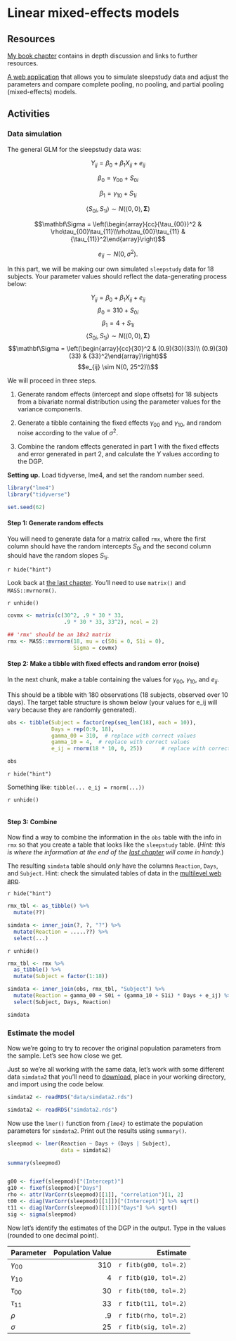 # Linear mixed-effects models

## Resources

[My book chapter](https://psyteachr.github.io/stat-models-v1/introducing-linear-mixed-effects-models.html) contains in depth discussion and links to further resources.

[A web application](https://shiny.psy.gla.ac.uk/Dale/multilevel) that allows you to simulate sleepstudy data and adjust the parameters and compare complete pooling, no pooling, and partial pooling (mixed-effects) models.

## Activities

### Data simulation

The general GLM for the sleepstudy data was:

$$Y_{ij} = \beta_0 + \beta_1 X_{ij} + e_{ij}$$

$$\beta_0 = \gamma_{00} + S_{0i}$$

$$\beta_1 = \gamma_{10} + S_{1i}$$

$$\left< S_{0i}, S_{1i} \right> \sim N\left(\left<0, 0\right>, \mathbf \Sigma\right)$$

$$\mathbf\Sigma = \left(\begin{array}{cc}{\tau_{00}}^2 & \rho\tau_{00}\tau_{11}\\\rho\tau_{00}\tau_{11} & {\tau_{11}}^2\end{array}\right)$$

$$e_{ij} \sim N(0, \sigma^2).$$

In this part, we will be making our own simulated `sleepstudy` data for 18 subjects.  Your parameter values should reflect the data-generating process below:

$$Y_{ij} = \beta_0 + \beta_1 X_{ij} + e_{ij}$$
$$\beta_0 = 310 + S_{0i}$$
$$\beta_1 = 4 + S_{1i}$$
$$\left< S_{0i}, S_{1i} \right> \sim N\left(\left<0, 0\right>, \mathbf \Sigma\right)$$
$$\mathbf\Sigma = \left(\begin{array}{cc}{30}^2
& (0.9)(30)(33)\\
(0.9)(30)(33) & 
{33}^2\end{array}\right)$$
$$e_{ij} \sim N(0, 25^2)\\$$

We will proceed in three steps.

1. Generate random effects (intercept and slope offsets) for 18 subjects from a bivariate normal distribution using the parameter values for the variance components.

2. Generate a tibble containing the fixed effects $\gamma_{00}$ and $\gamma_{10}$, and random noise according to the value of $\sigma^2$.

3. Combine the random effects generated in part 1 with the fixed effects and error generated in part 2, and calculate the $Y$ values according to the DGP.

**Setting up.** Load tidyverse, lme4, and set the random number seed.

```r
library("lme4")
library("tidyverse")

set.seed(62)
```

#### Step 1: Generate random effects

:::{.try}

You will need to generate data for a matrix called `rmx`, where the first column should have the random intercepts $S_{0i}$ and the second column should have the random slopes $S_{1i}$.

`r hide("hint")`

Look back at [the last chapter](variance-covariance.html). You'll need to use `matrix()` and `MASS::mvrnorm()`.

`r unhide()`

```r
covmx <- matrix(c(30^2, .9 * 30 * 33,
                  .9 * 30 * 33, 33^2), ncol = 2)

## 'rmx' should be an 18x2 matrix
rmx <- MASS::mvrnorm(18, mu = c(S0i = 0, S1i = 0),
                     Sigma = covmx)
```
:::

#### Step 2: Make a tibble with fixed effects and random error (noise)

:::{.try}

In the next chunk, make a table containing the values for $\gamma_{00}$, $\gamma_{10}$, and $e_{ij}$.

This should be a tibble with 180 observations (18 subjects, observed over 10 days). The target table structure is shown below (your values for e_ij will vary because they are randomly generated).

```r
obs <- tibble(Subject = factor(rep(seq_len(18), each = 10)),
              Days = rep(0:9, 18),
              gamma_00 = 310,  # replace with correct values
              gamma_10 = 4,  # replace with correct values
              e_ij = rnorm(18 * 10, 0, 25))      # replace with correct values
```

```r
obs
```

`r hide("hint")`

Something like: `tibble(... e_ij = rnorm(...))`

`r unhide()`


```r
```
:::

#### Step 3: Combine

:::{.try}
Now find a way to combine the information in the `obs` table with the info in `rmx` so that you create a table that looks like the `sleepstudy` table. (*Hint: this is where the information at the end of the [last chapter](https://dalejbarr.github.io/basel-longitudinal/variance-covariance-matrices.html#converting-matrices-to-tibbles-and-combining-with-joins) will come in handy.*)

The resulting `simdata` table should *only* have the columns `Reaction`, `Days`, and `Subject`. Hint: check the simulated tables of data in the [multilevel web app](https://shiny.psy.gla.ac.uk/Dale/multilevel).

`r hide("hint")`

```r
rmx_tbl <- as_tibble() %>%
  mutate(??)

simdata <- inner_join(?, ?, "?") %>%
  mutate(Reaction = .....??) %>%
  select(...)
```

`r unhide()`

```r
rmx_tbl <- rmx %>%
  as_tibble() %>%
  mutate(Subject = factor(1:18))

simdata <- inner_join(obs, rmx_tbl, "Subject") %>%
  mutate(Reaction = gamma_00 + S0i + (gamma_10 + S1i) * Days + e_ij) %>%
  select(Subject, Days, Reaction)

simdata
```
:::

### Estimate the model

:::{.try}
Now we're going to try to recover the original population parameters from the sample. Let's see how close we get.

Just so we're all working with the same data, let's work with some different data `simdata2` that you'll need to [download](data/simdata2.rds){target="_download"}, place in your working directory, and import using the code below.

```r
simdata2 <- readRDS("data/simdata2.rds")
```

```r
simdata2 <- readRDS("simdata2.rds")
```

Now use the `lmer()` function from *`{lme4}`* to estimate the population parameters for `simdata2`. Print out the results using `summary()`.


```r
sleepmod <- lmer(Reaction ~ Days + (Days | Subject),
                 data = simdata2)

summary(sleepmod)
```

```r
```
:::

```r
g00 <- fixef(sleepmod)["(Intercept)"]
g10 <- fixef(sleepmod)["Days"]
rho <- attr(VarCorr(sleepmod)[[1]], "correlation")[1, 2]
t00 <- diag(VarCorr(sleepmod)[[1]])["(Intercept)"] %>% sqrt()
t11 <- diag(VarCorr(sleepmod)[[1]])["Days"] %>% sqrt()
sig <- sigma(sleepmod)
```

:::{.try}

Now let's identify the estimates of the DGP in the output. Type in the values (rounded to one decimal point).

| Parameter     | Population Value |      Estimate          |
|:--------------|-----------------:|-----------------------:|
| $\gamma_{00}$ |              310 | `r fitb(g00, tol=.2)`  |
| $\gamma_{10}$ |              4   | `r fitb(g10, tol=.2)`  |
| $\tau_{00}$   |              30  | `r fitb(t00, tol=.2)`  |
| $\tau_{11}$   |              33  | `r fitb(t11, tol=.2)`  |
| $\rho$        |              .9  | `r fitb(rho, tol=.2)`  |
| $\sigma$      |              25  | `r fitb(sig, tol=.2)`  |
:::
